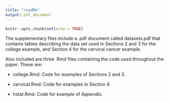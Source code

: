 ```yaml
---
title: "readMe"
output: pdf_document
---
```


```r
knitr::opts_chunk$set(echo = TRUE)
```

The supplementary files include a .pdf document called datasets.pdf that contains tables describing the data set used in Sections 2 and 3 for the college example, and Section 4 for the cervical cancer example. 

Also included are three .Rmd files containing the code used throughout the paper. These are:

* college.Rmd: Code for examples of Sections 2 and 3.

* cervical.Rmd: Code for examples in Section 4.

* hstat.Rmd: Code for example of Appendix. 
